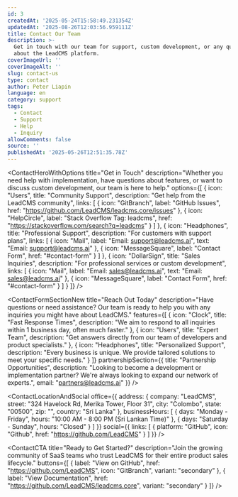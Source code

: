 ```yaml
---
id: 3
createdAt: '2025-05-24T15:58:49.231354Z'
updatedAt: '2025-08-26T12:03:56.959111Z'
title: Contact Our Team
description: >-
  Get in touch with our team for support, custom development, or any questions
  about the LeadCMS platform.
coverImageUrl: ''
coverImageAlt: ''
slug: contact-us
type: contact
author: Peter Liapin
language: en
category: support
tags:
  - Contact
  - Support
  - Help
  - Inquiry
allowComments: false
source: ''
publishedAt: '2025-05-26T12:51:35.78Z'
---
```


<ContactHeroWithOptions 
  title="Get in Touch"
  description="Whether you need help with implementation, have questions about features, or want to discuss custom development, our team is here to help."
  options={[
    {
      icon: "Users",
      title: "Community Support",
      description: "Get help from the LeadCMS community",
      links: [
        {
          icon: "GitBranch",
          label: "GitHub Issues",
          href: "https://github.com/LeadCMS/leadcms.core/issues"
        },
        {
          icon: "HelpCircle",
          label: "Stack Overflow Tag: leadcms",
          href: "https://stackoverflow.com/search?q=leadcms"
        }
      ]
    },
    {
      icon: "Headphones",
      title: "Professional Support",
      description: "For customers with support plans",
      links: [
        {
          icon: "Mail",
          label: "Email: support@leadcms.ai",
          text: "Email: support@leadcms.ai"
        },
        {
          icon: "MessageSquare",
          label: "Contact Form",
          href: "#contact-form"
        }
      ]
    },
    {
      icon: "DollarSign",
      title: "Sales Inquiries", 
      description: "For professional services or custom development",
      links: [
        {
          icon: "Mail",
          label: "Email: sales@leadcms.ai",
          text: "Email: sales@leadcms.ai"
        },
        {
          icon: "MessageSquare",
          label: "Contact Form",
          href: "#contact-form"
        }
      ]
    }
  ]}
/>

<ContactFormSectionNew 
  title="Reach Out Today"
  description="Have questions or need assistance? Our team is ready to help you with any inquiries you might have about LeadCMS."
  features={[
    {
      icon: "Clock",
      title: "Fast Response Times",
      description: "We aim to respond to all inquiries within 1 business day, often much faster."
    },
    {
      icon: "Users", 
      title: "Expert Team",
      description: "Get answers directly from our team of developers and product specialists."
    },
    {
      icon: "Headphones",
      title: "Personalized Support",
      description: "Every business is unique. We provide tailored solutions to meet your specific needs."
    }
  ]}
  partnershipSection={{
    title: "Partnership Opportunities",
    description: "Looking to become a development or implementation partner? We're always looking to expand our network of experts.",
    email: "partners@leadcms.ai"
  }}
/>

<ContactLocationAndSocial 
  office={{
    address: {
      company: "LeadCMS",
      street: "324 Havelock Rd, Merika Tower, Floor 31",
      city: "Colombo",
      state: "00500", 
      zip: "",
      country: "Sri Lanka"
    },
    businessHours: [
      {
        days: "Monday - Friday",
        hours: "10:00 AM - 8:00 PM (Sri Lankan Time)"
      },
      {
        days: "Saturday - Sunday", 
        hours: "Closed"
      }
    ]
  }}
  social={{
    links: [
      {
        platform: "GitHub",
        icon: "Github",
        href: "https://github.com/LeadCMS"
      }
    ]
  }}
/>

<ContactCTA 
  title="Ready to Get Started?"
  description="Join the growing community of SaaS teams who trust LeadCMS for their entire product sales lifecycle."
  buttons={[
    {
      label: "View on GitHub",
      href: "https://github.com/LeadCMS",
      icon: "GitBranch",
      variant: "secondary"
    },
    {
      label: "View Documentation", 
      href: "https://github.com/LeadCMS/leadcms.core",
      variant: "secondary"
    }
  ]}
/>
